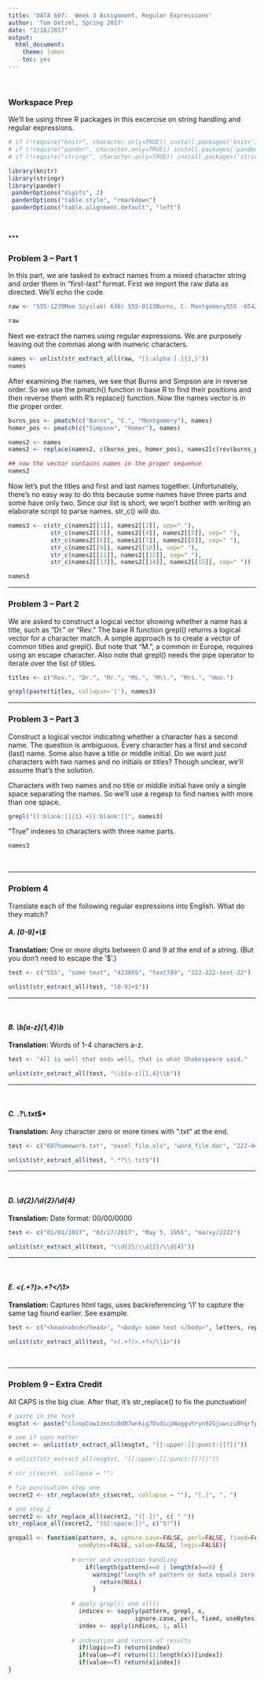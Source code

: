 ```yaml
---
title: 'DATA 607:  Week 3 Assignment, Regular Expressions'
author: 'Tom Detzel, Spring 2017'
date: "2/18/2017"
output:
  html_document:
    theme: lumen
    toc: yes
---
```


<br>

### Workspace Prep  

We'll be using three R packages in this excercise on string handling and regular expressions.

```r

# if (!require("knitr", character.only=TRUE)) install.packages('knitr')
# if (!require("pander", character.only=TRUE)) install.packages('pander')
# if (!require("stringr", character.only=TRUE)) install.packages('stringer')

library(knitr)
library(stringr)
library(pander)
 panderOptions("digits", 2)
 panderOptions("table.style", "rmarkdown")
 panderOptions("table.alignment.default", "left")

```

```r

```

<br>
***  

### Problem 3 -- Part 1

In this part, we are tasked to extract names from a mixed character string and order them in "first-last" format. First we import the raw data as directed. We'll echo the code.

```r

raw <- "555-1239Moe Szyslak( 636) 555-0113Burns, C. Montgomery555 -6542Rev. Timothy Lovejoy555 8904Ned Flanders636-555-3226Simpson, Homer5553642Dr. Julius Hibbert"

raw
```

Next we extract the names using regular expressions. We are purposely leaving out the commas along with numeric characters.

```r

names <- unlist(str_extract_all(raw, "[[:alpha:].]{2,}"))
names

```

After examining the names, we see that Burns and Simpson are in reverse order. So we use the pmatch() function in base R to find their positions and then reverse them with R's replace() function. Now the names vector is in the proper order.

```r

burns_pos <- pmatch(c("Burns", "C.", "Montgomery"), names)
homer_pos <- pmatch(c("Simpson", "Homer"), names)

names2 <- names
names2 <- replace(names2, c(burns_pos, homer_pos), names2[c(rev(burns_pos), rev(homer_pos))])

## now the vector contains names in the proper sequence
names2

```

Now let's put the titles and first and last names together. Unfortunately, there's no easy way to do this because some names have three parts and some have only two. Since our list is short, we won't bother with writing an elaborate script to parse names. str_c() will do.

```r

names3 <- c(str_c(names2[[1]], names2[[2]], sep=" "),
            str_c(names2[[3]], names2[[4]], names2[[5]], sep=" "),
            str_c(names2[[6]], names2[[7]], names2[[8]], sep=" "),
            str_c(names2[[9]], names2[[10]], sep=" "),
            str_c(names2[[11]], names2[[12]], sep=" "),
            str_c(names2[[13]], names2[[14]], names2[[15]], sep=" "))

names3

```


***
### Problem 3 -- Part 2
  
We are asked to construct a logical vector showing whether a name has a title, such as "Dr." or "Rev." The base R function grepl() returns a logical vector for a character match. A simple approach is to create a vector of common titles and grepl(). But note that "M.", a common in Europe, requires using an escape character. Also note that grepl() needs the pipe operator to iterate over the list of titles. 

```r

titles <- c("Rev.", "Dr.", "Mr.", "Ms.", "M\\.", "Mrs.", "Hon.")

grepl(paste(titles, collapse='|'), names3)

```

***  

### Problem 3 -- Part 3  
  
Construct a logical vector indicating whether a character has a second name. The question is ambiguous. Every character has a first and second (last) name. Some also have a title or middle initial. Do we want just characters with two names and no initials or titles? Though unclear, we'll assume that's the solution.

Characters with two names and no title or middle initial have only a single space separating the names. So we'll use a regexp to find names with more than one space.

```r

grepl("[[:blank:]]{1}.+[[:blank:]]", names3)

```

"True" indexes to characters with three name parts.

```r

names3

```

<br>  

*** 

### Problem 4
Translate each of the following regular expressions into English. What do they match? 
<br>  
  
#### *A. [0-9]+\\$*

**Translation:** One or more digits between 0 and 9 at the end of a string. (But you don't need to escape the '$'.)

```r

test <- c("555", "some text", "423855", "text789", "222-222-text-22")

unlist(str_extract_all(test, "[0-9]+$"))

```
***  
<br>  

#### *B. \\b[a-z]{1,4}\\b*
  
**Translation:** Words of 1-4 characters a-z.

```r

test <- "All is well that ends well, that is what Shakespeare said."

unlist(str_extract_all(test, "\\b[a-z]{1,4}\\b"))

```
***  
<br>
  
#### *C. .*?\\.txt$*

**Translation:** Any character zero or more times with ".txt" at the end.

```r

test <- c("607homework.txt", "excel_file.xls", "word_file.doc", "222-444.txt")

unlist(str_extract_all(test, ".*?\\.txt$"))

```
 *** 
<br>
  
#### *D. \\d{2}/\\d{2}/\\d{4}*

**Translation:** Date format: 00/00/0000


```r

test <- c("01/01/2017", "02/17/2017", "May 5, 1955", "ma/xy/2222")

unlist(str_extract_all(test, "\\d{2}/\\d{2}/\\d{4}"))

```
***  
 <br>
  
#### *E. <(.+?)>.+?</\\1>*

**Translation:** Captures html tags, uses backreferencing '\\1' to capture the same tag found earlier. See example.

```r

test <- c("<head>abcd</head>", "<body> some text </body>", letters, rep(1:5, 5), "The times they are a changin'", "what/is/the/meaning")

unlist(str_extract_all(test, "<(.+?)>.+?</\\1>"))

```

<br>

***
  
### Problem 9 -- Extra Credit  

All CAPS is the big clue. After that, it's str_replace() to fix the punctuation!

```r

# paste in the text
msgtxt <- paste("clcopCow1zmstc0d87wnkig7OvdicpNuggvhryn92Gjuwczi8hqrfpRxs5Aj5dwpn0Tanwo Uwisdij7Lj8kpf03AT5Idr3coc0bt7yczjatOaootj55t3Nj3ne6c4Sfek.r1w1YwwojigO d6vrfUrbz2.2bkAnbhzgv4R9i05zEcrop.wAgnb.SqoU65fPa1otfb7wEm24k6t3sR9zqe5 fy89n6Nd5t9kc4fE905gmc4Rgxo5nhDk!gr")

# see if caps matter
secret <- unlist(str_extract_all(msgtxt, "[[:upper:][:punct:][?]]"))

# unlist(str_extract_all(msgtxt, "[[:upper:][:punct:][?]]"))

# str_c(secret, collapse = "")

# fix punctuation step one
secret2 <- str_replace(str_c(secret, collapse = ""), "[.]", ". ")

# and step 2
secret2 <- str_replace_all(secret2, "([.])", c( " "))
str_replace_all(secret2, "(S[:space:])", c("S!"))


```


```r
grepall <- function(pattern, x, ignore.case=FALSE, perl=FALSE, fixed=FALSE,
                    useBytes=FALSE, value=FALSE, logic=FALSE){
                    
                  # error and exception handling
                      if(length(pattern)==0 | length(x)==0) {
                        warning("length of pattern or data equals zero.")
                          return(NULL)
                        }
                    
                  # apply grepl() and all()
                    indices <- sapply(pattern, grepl, x,
                                    ignore.case, perl, fixed, useBytes)
                    index <- apply(indices, 1, all)
                  
                  # indexation and return of results
                    if(logic==T) return(index)
                    if(value==F) return((1:length(x))[index])
                    if(value==T) return(x[index])
}

```
